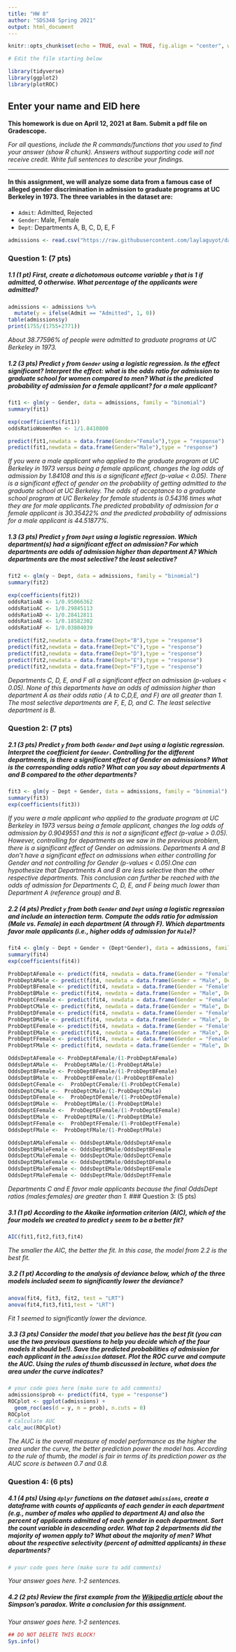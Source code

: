 ```yaml
---
title: "HW 8"
author: "SDS348 Spring 2021"
output: html_document
---
```


```r
knitr::opts_chunk$set(echo = TRUE, eval = TRUE, fig.align = "center", warning = F, message = F, R.options=list(max.print=100))

# Edit the file starting below

library(tidyverse)
library(ggplot2)
library(plotROC)
```

## Enter your name and EID here

**This homework is due on April 12, 2021 at 8am. Submit a pdf file on Gradescope.**

*For all questions, include the R commands/functions that you used to find your answer (show R chunk). Answers without supporting code will not receive credit. Write full sentences to describe your findings.*

------------------------------------------------------------------------

#### In this assignment, we will analyze some data from a famous case of alleged gender discrimination in admission to graduate programs at UC Berkeley in 1973. The three variables in the dataset are:

-   `Admit`: Admitted, Rejected\
-   `Gender`: Male, Female\
-   `Dept`: Departments A, B, C, D, E, F

```r
admissions <- read.csv("https://raw.githubusercontent.com/laylaguyot/datasets/main//admissions.csv")
```

### Question 1: (7 pts)

##### 1.1 (1 pt) First, create a dichotomous outcome variable `y` that is 1 if admitted, 0 otherwise. What percentage of the applicants were admitted?

```r
admissions <- admissions %>%
  mutate(y = ifelse(Admit == "Admitted", 1, 0)) 
table(admissions$y)
print(1755/(1755+2771))
```

*About 38.77596% of people were admitted to graduate programs at UC Berkeley in 1973.*

##### 1.2 (3 pts) Predict `y` from `Gender` using a logistic regression. Is the effect significant? Interpret the effect: what is the odds ratio for admission to graduate school for women compared to men? What is the predicted probability of admission for a female applicant? for a male applicant?

```r
fit1 <- glm(y ~ Gender, data = admissions, family = "binomial")
summary(fit1)
```
```r
exp(coefficients(fit1))
oddsRatioWomenMen <- 1/1.8410800
```
```r
predict(fit1,newdata = data.frame(Gender="Female"),type = "response")
predict(fit1,newdata = data.frame(Gender="Male"),type = "response")
```
*If you were a male applicant who applied to the graduate program at UC Berkeley in 1973 versus being a female applicant, changes the log odds of admission by 1.84108 and this is a significant effect (p-value < 0.05). There is a significant effect of gender on the probability of getting admitted to the graduate school at UC Berkeley. The odds of acceptance to a graduate school program at UC Berkeley for female students is 0.54316 times what they are for male applicants.The predicted probability of admission for a female applicant is 30.35422% and the predicted probability of admissions for a male applicant is 44.51877%. *

##### 1.3 (3 pts) Predict `y` from `Dept` using a logistic regression. Which department(s) had a significant effect on admission? For which departments are odds of admission higher than department A? Which departments are the most selective? the least selective?

```r
fit2 <- glm(y ~ Dept, data = admissions, family = "binomial")
summary(fit2)
```
```r
exp(coefficients(fit2))
oddsRatioAB <- 1/0.95066362
oddsRatioAC <- 1/0.29845113
oddsRatioAD <- 1/0.28412811
oddsRatioAE <- 1/0.18582302
oddsRatioAF <- 1/0.03804039
```
```r
predict(fit2,newdata = data.frame(Dept="B"),type = "response")
predict(fit2,newdata = data.frame(Dept="C"),type = "response")
predict(fit2,newdata = data.frame(Dept="D"),type = "response")
predict(fit2,newdata = data.frame(Dept="E"),type = "response")
predict(fit2,newdata = data.frame(Dept="F"),type = "response")
```
*Departments C, D, E, and F all  a significant effect on admission (p-values < 0.05). None of this departments have an odds of admission higher than department A as their odds ratio ( A to C,D,E, and F) are all greater than 1. The most selective departments are F, E, D, and C. The least selective department is B.*

### Question 2: (7 pts)

##### 2.1 (3 pts) Predict `y` from both `Gender` and `Dept` using a logistic regression. Interpret the coefficient for `Gender`. Controlling for the different departments, is there a significant effect of Gender on admissions? What is the corresponding odds ratio? What can you say about departments A and B compared to the other departments?

```r
fit3 <- glm(y ~ Dept + Gender, data = admissions, family = "binomial")
summary(fit3)
exp(coefficients(fit3))
```

*If you were a male applicant who applied to the graduate program at UC Berkeley in 1973 versus being a female applicant, changes the log odds of admission by 0.9049551 and this is not a significant effect (p-value >  0.05). However, controlling for departments as we saw in the previous problem, there is a  significant effect of Gender on admissions. Departments A and B don't have a significant effect on admissions when either controlling for Gender and not controlling for Gender (p-values < 0.05).One can hypothesize that Departments A and B are less selective than the other respective departments. This conclusion can further be reached with the odds of admission for Departments C, D, E, and F being much lower than Department A (reference group) and B.*

##### 2.2 (4 pts) Predict `y` from both `Gender` and `Dept` using a logistic regression and include an *interaction* term. Compute the odds ratio for admission (Male vs. Female) in each department (A through F). Which departments favor male applicants (i.e., higher odds of admission for `Male`)?

```r
fit4 <- glm(y ~ Dept + Gender + (Dept*Gender), data = admissions, family = "binomial")
summary(fit4)
exp(coefficients(fit4))
```
```r
ProbDeptAFemale <- predict(fit4, newdata = data.frame(Gender = "Female", Dept = "A"), type = "response")
ProbDeptAMale <- predict(fit4, newdata = data.frame(Gender = "Male", Dept = "A"), type = "response")
ProbDeptBFemale <- predict(fit4, newdata = data.frame(Gender = "Female", Dept = "B"), type = "response")
ProbDeptBMale <- predict(fit4, newdata = data.frame(Gender = "Male", Dept = "B"), type = "response")
ProbDeptCFemale <- predict(fit4, newdata = data.frame(Gender = "Female", Dept = "C"), type = "response")
ProbDeptCMale <- predict(fit4, newdata = data.frame(Gender = "Male", Dept = "C"), type = "response")
ProbDeptDFemale <- predict(fit4, newdata = data.frame(Gender = "Female", Dept = "D"), type = "response")
ProbDeptDMale <- predict(fit4, newdata = data.frame(Gender = "Male", Dept = "D"), type = "response")
ProbDeptEFemale <- predict(fit4, newdata = data.frame(Gender = "Female", Dept = "E"), type = "response")
ProbDeptEMale <- predict(fit4, newdata = data.frame(Gender = "Male", Dept = "E"), type = "response")
ProbDeptFFemale <- predict(fit4, newdata = data.frame(Gender = "Female", Dept = "F"), type = "response")
ProbDeptFMale <- predict(fit4, newdata = data.frame(Gender = "Male", Dept = "F"), type = "response")
```
```r
OddsDeptAFemale <- ProbDeptAFemale/(1-ProbDeptAFemale)
OddsDeptAMale <-  ProbDeptAMale/(1-ProbDeptAMale)
OddsDeptBFemale <- ProbDeptBFemale/(1-ProbDeptBFemale)
OddsDeptBMale <-  ProbDeptBFemale/(1-ProbDeptBFemale)
OddsDeptCFemale <-  ProbDeptCFemale/(1-ProbDeptCFemale)
OddsDeptCMale <-  ProbDeptCMale/(1-ProbDeptCMale)
OddsDeptDFemale <-  ProbDeptDFemale/(1-ProbDeptDFemale)
OddsDeptDMale <-  ProbDeptDMale/(1-ProbDeptDMale)
OddsDeptEFemale <-  ProbDeptEFemale/(1-ProbDeptEFemale)
OddsDeptEMale <-  ProbDeptEMale/(1-ProbDeptEMale)
OddsDeptFFemale <-  ProbDeptFFemale/(1-ProbDeptFFemale)
OddsDeptFMale <-  ProbDeptFMale/(1-ProbDeptFMale)
```
```r
OddsDeptAMaleFemale <- OddsDeptAMale/OddsDeptAFemale
OddsDeptBMaleFemale <- OddsDeptBMale/OddsDeptBFemale
OddsDeptCMaleFemale <- OddsDeptCMale/OddsDeptCFemale
OddsDeptDMaleFemale <- OddsDeptDMale/OddsDeptDFemale
OddsDeptEMaleFemale <- OddsDeptEMale/OddsDeptEFemale
OddsDeptFMaleFemale <- OddsDeptFMale/OddsDeptFFemale

```
*Departments C and E favor male applicants because the final OddsDept ratios (males:females) are greater than 1.*
### Question 3: (5 pts)

##### 3.1 (1 pt) According to the Akaike information criterion (AIC), which of the four models we created to predict `y` seem to be a better fit?

```r
AIC(fit1,fit2,fit3,fit4)
```

*The smaller the AIC, the better the fit. In this case, the model from 2.2 is the best fit.*

##### 3.2 (1 pt) According to the analysis of deviance below, which of the three models included seem to significantly lower the deviance?

```r
anova(fit4, fit3, fit2, test = "LRT")
anova(fit4,fit3,fit1,test = "LRT")
```

*Fit 1 seemed to significantly lower the deviance.*


##### 3.3 (3 pts) Consider the model that you believe has the best fit (you can use the two previous questions to help you decide which of the four models it should be!). Save the predicted probabilities of admission for each applicant in the `admission` dataset. Plot the ROC curve and compute the AUC. Using the rules of thumb discussed in lecture, what does the area under the curve indicates?

```r
# your code goes here (make sure to add comments)
admissions$prob <- predict(fit4, type = "response")
ROCplot <- ggplot(admissions) + 
  geom_roc(aes(d = y, m = prob), n.cuts = 0)
ROCplot
# Calculate AUC
calc_auc(ROCplot)
```

*The AUC is the overall measure of model performance  as the higher the area under the curve, the better prediction power the model has. According to the rule of thumb, the model is fair in terms of its prediction power as the AUC score is between 0.7 and 0.8.*


### Question 4: (6 pts)

##### 4.1 (4 pts) Using `dplyr` functions on the dataset `admissions`, create a dataframe with counts of applicants of each gender in each department (e.g., number of males who applied to department A) and also the percent of applicants admitted of each gender in each department. Sort the count variable in descending order. What top 2 departments did the majority of women apply to? What about the majority of men? What about the respective selectivity (percent of admitted applicants) in these departments?

```r
# your code goes here (make sure to add comments)
```

*Your answer goes here. 1-2 sentences.*


##### 4.2 (2 pts) Review the first example from the [Wikipedia article](https://en.wikipedia.org/wiki/Simpson%27s_paradox) about the Simpson's  paradox. Write a conclusion for this assignment.

*Your answer goes here. 1-2 sentences.*


```r
## DO NOT DELETE THIS BLOCK!
Sys.info()
```
